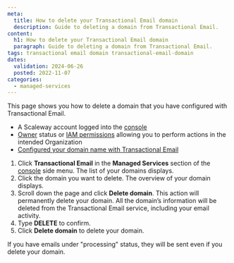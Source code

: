 ```yaml
---
meta:
  title: How to delete your Transactional Email domain
  description: Guide to deleting a domain from Transactional Email.
content:
  h1: How to delete your Transactional Email domain
  paragraph: Guide to deleting a domain from Transactional Email.
tags: transactional email domain transactional-email-domain
dates:
  validation: 2024-06-26
  posted: 2022-11-07
categories:
  - managed-services
---
```


This page shows you how to delete a domain that you have configured with Transactional Email.

<Macro id="requirements" />

- A Scaleway account logged into the [console](https://console.scaleway.com)
- [Owner](/identity-and-access-management/iam/concepts/#owner) status or [IAM permissions](/identity-and-access-management/iam/concepts/#permission) allowing you to perform actions in the intended Organization
- [Configured your domain name with Transactional Email](/managed-services/transactional-email/how-to/configure-domain-with-transactional-email/)

1. Click **Transactional Email** in the **Managed Services** section of the [console](https://console.scaleway.com/) side menu. The list of your domains displays.
2. Click the domain you want to delete. The overview of your domain displays.
3. Scroll down the page and click **Delete domain**.
    <Message type="important">
    This action will permanently delete your domain. All the domain’s information will be deleted from the Transactional Email service, including your email activity.
    </Message>
4. Type **DELETE** to confirm.
5. Click **Delete domain** to delete your domain.

<Message type="important">
 If you have emails under "processing" status, they will be sent even if you delete your domain.
</Message>


